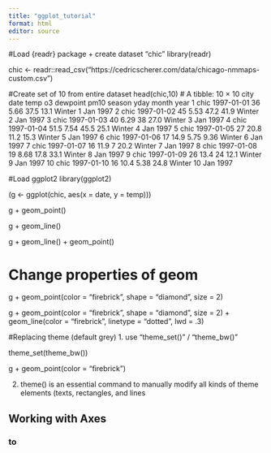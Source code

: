 ```yaml
---
title: "ggplot_tutorial"
format: html
editor: source
---
```


#Load {readr} package + create dataset "chic"
library(readr)

chic <- readr::read_csv("https://cedricscherer.com/data/chicago-nmmaps-custom.csv")

#Create set of 10 from entire dataset
head(chic,10)
  # A tibble: 10 × 10
   city  date        temp    o3 dewpoint  pm10 season  yday month  year
   <chr> <date>     <dbl> <dbl>    <dbl> <dbl> <chr>  <dbl> <chr> <dbl>
 1 chic  1997-01-01  36    5.66    37.5  13.1  Winter     1 Jan    1997
 2 chic  1997-01-02  45    5.53    47.2  41.9  Winter     2 Jan    1997
 3 chic  1997-01-03  40    6.29    38    27.0  Winter     3 Jan    1997
 4 chic  1997-01-04  51.5  7.54    45.5  25.1  Winter     4 Jan    1997
 5 chic  1997-01-05  27   20.8     11.2  15.3  Winter     5 Jan    1997
 6 chic  1997-01-06  17   14.9      5.75  9.36 Winter     6 Jan    1997
 7 chic  1997-01-07  16   11.9      7    20.2  Winter     7 Jan    1997
 8 chic  1997-01-08  19    8.68    17.8  33.1  Winter     8 Jan    1997
 9 chic  1997-01-09  26   13.4     24    12.1  Winter     9 Jan    1997
10 chic  1997-01-10  16   10.4      5.38 24.8  Winter    10 Jan    1997

#Load ggplot2
library(ggplot2)

(g <- ggplot(chic, aes(x = date, y = temp)))

g + geom_point()

g + geom_line()

g + geom_line() + geom_point()

# Change properties of geom

g + geom_point(color = "firebrick", shape = "diamond", size = 2)

g + geom_point(color = "firebrick", shape = "diamond", size = 2) +
    geom_line(color = "firebrick", linetype = "dotted", lwd = .3)

#Replacing theme (default grey)
1. use "theme_set()" / "theme_bw()"

theme_set(theme_bw())

g + geom_point(color = "firebrick")

2. theme() is an essential command to manually modify all kinds of theme elements (texts, rectangles, and lines

## Working with Axes

### to